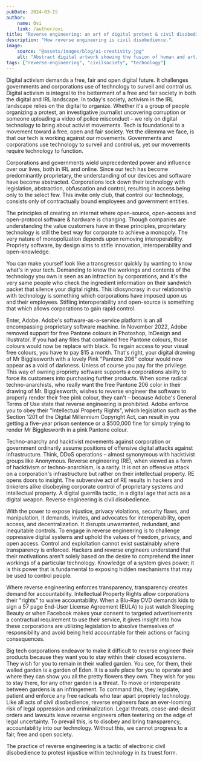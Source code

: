 ```yaml
---
pubDate: 2024-03-15
author:
    name: Ovi
    link: /author/ovi
title: "Reverse engineering: an art of digital protest & civil disobedience"
description: "How reverse engineering is civil disobedience."
image:
    source: "@assets/images/blog/ai-creativity.jpg"
    alt: "Abstract digital artwork showing the fusion of human and artificial intelligence creativity"
tags: ["reverse-engineering", "civilsociety", "technology"]
---
```


Digital activism demands a free, fair and open digital future. It challenges governments and corporations use of technology to surveil and control us. Digital activism is integral to the betterment of a free and fair society in both the digital and IRL landscape. In today's society, activism in the IRL landscape relies on the digital to organize. Whether it's a group of people organizing a protest, an investigative journalist uncovering corruption or someone uploading a video of police misconduct – we rely on digital technology to bring about activist movements. Tech is foundational to a movement toward a free, open and fair society. Yet the dilemma we face, is that our tech is working against our movements. Governments and corporations use technology to surveil and control us, yet our movements require technology to function.

Corporations and governments wield unprecedented power and influence over our lives, both in IRL and online. Since our tech has become predominantly proprietary, the understanding of our devices and software have become abstracted. Corporations lock down their technology with legislation, abstraction, obfuscation and control, resulting in access being only to the select few. This invite only club, that control our technology, consists only of contractually bound employees and government entities.

The principles of creating an internet where open-source, open-access and open-protocol software & hardware is changing. Though companies are understanding the value customers have in these principles, proprietary technology is still the best way for corporate to achieve a monopoly. The very nature of monopolization depends upon removing interoperability. Propriety software, by design aims to stifle innovation, interoperability and open-knowledge.

You can make yourself look like a transgressor quickly by wanting to know what's in your tech. Demanding to know the workings and contents of the technology you own is seen as an infraction by corporations, and it's the very same people who check the ingredient information on their sandwich packet that silence your digital rights. This idiosyncrasy in our relationship with technology is something which corporations have imposed upon us and their employees. Stifling interoperability and open-source is something that which allows corporations to gain rapid control.

Enter, Adobe. Adobe's software-as-a-service platform is an all encompassing proprietary software machine. In November 2022, Adobe removed support for free Pantone colours in Photoshop, InDesign and Illustrator. If you had any files that contained free Pantone colours, those colours would now be replace with black. To regain access to your visual free colours, you have to pay $15 a month. That's right, your digital drawing of Mr Bigglesworth with a lovely Pink "Pantone 206" colour would now appear as a void of darkness. Unless of course you pay for the privilege. This way of owning propriety software supports a corporations ability to force its customers into purchasing further products. When some radical techno-anarchists, who really want the free Pantone 206 color in their drawing of Mr. Bigglesworth, wishes to reverse engineer the software to properly render their free pink colour, they can't – because Adobe's General Terms of Use state that reverse engineering is prohibited. Adobe enforce you to obey their "Intellectual Property Rights", which legislation such as the Section 1201 of the Digital Millennium Copyright Act, can result in you getting a five-year prison sentence or a $500,000 fine for simply trying to render Mr Bigglesworth in a pink Pantone colour.

Techno-anarchy and hacktivist movements against corporation or government ordinarily assume positions of offensive digital attacks against infrastructure. Think, DDoS operations – almost synonymous with hacktivist groups like Anonymous. Reverse engineering (RE), when viewed as a form of hacktivism or techno-anarchism, is a rarity. It is not an offensive attack on a corporation's infrastructure but rather on their intellectual property. RE opens doors to insight. The subversive act of RE results in hackers and tinkerers alike disobeying corporate control of proprietary systems and intellectual property. A digital guerrilla tactic, in a digital age that acts as a digital weapon. Reverse engineering is civil disobedience.

With the power to expose injustice, privacy violations, security flaws, and manipulation, it demands, invites, and advocates for interoperability, open access, and decentralization. It disrupts unwarranted, redundant, and inequitable controls. To engage in reverse engineering is to challenge oppressive digital systems and uphold the values of freedom, privacy, and open access. Control and exploitation cannot exist sustainably where transparency is enforced. Hackers and reverse engineers understand that their motivations aren't solely based on the desire to comprehend the inner workings of a particular technology. Knowledge of a system gives power; it is this power that is fundamental to exposing hidden mechanisms that may be used to control people.

Where reverse engineering enforces transparency, transparency creates demand for accountability. Intellectual Property Rights allow corporations their "rights" to waive accountability. When a Blu-Ray DVD demands kids to sign a 57 page End-User License Agreement (EULA) to just watch Sleeping Beauty or when Facebook makes your consent to targeted advertisements a contractual requirement to use their service, it gives insight into how these corporations are utilizing legislation to absolve themselves of responsibility and avoid being held accountable for their actions or facing consequences.

Big tech corporations endeavor to make it difficult to reverse engineer their products because they want you to stay within their closed ecosystems. They wish for you to remain in their walled garden. You see, for them, their walled garden is a garden of Eden. It is a safe place for you to operate and where they can show you all the pretty flowers they own. They wish for you to stay there, for any other garden is a threat. To move or interoperate between gardens is an infringement. To command this, they legislate, patient and enforce any free radicals who tear apart propriety technology. Like all acts of civil disobedience, reverse engineers face an ever-looming risk of legal oppression and criminalization. Legal threats, cease-and-desist orders and lawsuits leave reverse engineers often teetering on the edge of legal uncertainty. To prevail this, is to disobey and bring transparency, accountability into our technology. Without this, we cannot progress to a fair, free and open society.

The practice of reverse engineering is a tactic of electronic civil disobedience to protest injustice within technology in its truest form. 